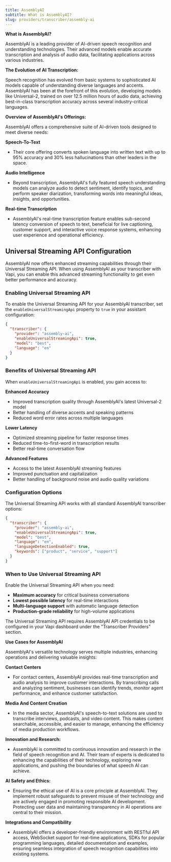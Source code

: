 ```yaml
---
title: AssemblyAI
subtitle: What is AssemblyAI?
slug: providers/transcriber/assembly-ai
---
```


**What is AssemblyAI?**

AssemblyAI is a leading provider of AI-driven speech recognition and understanding technologies. Their advanced models enable accurate transcription and analysis of audio data, facilitating applications across various industries.

**The Evolution of AI Transcription:**

Speech recognition has evolved from basic systems to sophisticated AI models capable of understanding diverse languages and accents. AssemblyAI has been at the forefront of this evolution, developing models like Universal-2, trained on over 12.5 million hours of audio data, achieving best-in-class transcription accuracy across several industry-critical languages. 

**Overview of AssemblyAI's Offerings:**

AssemblyAI offers a comprehensive suite of AI-driven tools designed to meet diverse needs:

**Speech-To-Text**

- Their core offering converts spoken language into written text with up to 95% accuracy and 30% less hallucinations than other leaders in the space.

**Audio Intelligence**

- Beyond transcription, AssemblyAI's fully featured speech understanding models can analyze audio to detect sentiment, identify topics, and perform speaker diarization, transforming words into meaningful ideas, insights, and opportunities.

**Real-time Transcription**

- AssemblyAI's real-time transcription feature enables sub-second latency conversion of speech to text, beneficial for live captioning, customer support, and interactive voice response systems, enhancing user experience and operational efficiency.

## Universal Streaming API Configuration

AssemblyAI now offers enhanced streaming capabilities through their Universal Streaming API. When using AssemblyAI as your transcriber with Vapi, you can enable this advanced streaming functionality to get even better performance and accuracy.

### Enabling Universal Streaming API

To enable the Universal Streaming API for your AssemblyAI transcriber, set the `enableUniversalStreamingApi` property to `true` in your assistant configuration:

```json
{
  "transcriber": {
    "provider": "assembly-ai",
    "enableUniversalStreamingApi": true,
    "model": "best",
    "language": "en"
  }
}
```

### Benefits of Universal Streaming API

When `enableUniversalStreamingApi` is enabled, you gain access to:

**Enhanced Accuracy**
- Improved transcription quality through AssemblyAI's latest Universal-2 model
- Better handling of diverse accents and speaking patterns
- Reduced word error rates across multiple languages

**Lower Latency**
- Optimized streaming pipeline for faster response times
- Reduced time-to-first-word in transcription results
- Better real-time conversation flow

**Advanced Features**
- Access to the latest AssemblyAI streaming features
- Improved punctuation and capitalization
- Better handling of background noise and audio quality variations

### Configuration Options

The Universal Streaming API works with all standard AssemblyAI transcriber options:

```json
{
  "transcriber": {
    "provider": "assembly-ai",
    "enableUniversalStreamingApi": true,
    "model": "best",
    "language": "en",
    "languageDetectionEnabled": true,
    "keywords": ["product", "service", "support"]
  }
}
```

### When to Use Universal Streaming API

Enable the Universal Streaming API when you need:
- **Maximum accuracy** for critical business conversations
- **Lowest possible latency** for real-time interactions  
- **Multi-language support** with automatic language detection
- **Production-grade reliability** for high-volume applications

<Note>
The Universal Streaming API requires AssemblyAI API credentials to be configured in your Vapi dashboard under the "Transcriber Providers" section.
</Note>

**Use Cases for AssemblyAI**

AssemblyAI's versatile technology serves multiple industries, enhancing operations and delivering valuable insights:

**Contact Centers**

- For contact centers, AssemblyAI provides real-time transcription and audio analysis to improve customer interactions. By transcribing calls and analyzing sentiment, businesses can identify trends, monitor agent performance, and enhance customer satisfaction. 

**Media And Content Creation**

- In the media sector, AssemblyAI's speech-to-text solutions are used to transcribe interviews, podcasts, and video content. This makes content searchable, accessible, and easier to manage, enhancing the efficiency of media production workflows.

**Innovation and Research:**

- AssemblyAI is committed to continuous innovation and research in the field of speech recognition and AI. Their team of experts is dedicated to enhancing the capabilities of their technology, exploring new applications, and pushing the boundaries of what speech AI can achieve.

**AI Safety and Ethics:**

- Ensuring the ethical use of AI is a core principle at AssemblyAI. They implement robust safeguards to prevent misuse of their technology and are actively engaged in promoting responsible AI development. Protecting user data and maintaining transparency in AI operations are central to their mission.

**Integrations and Compatibility**

- AssemblyAI offers a developer-friendly environment with RESTful API access, WebSocket support for real-time applications, SDKs for popular programming languages, detailed documentation and examples, ensuring seamless integration of speech recognition capabilities into existing systems.
